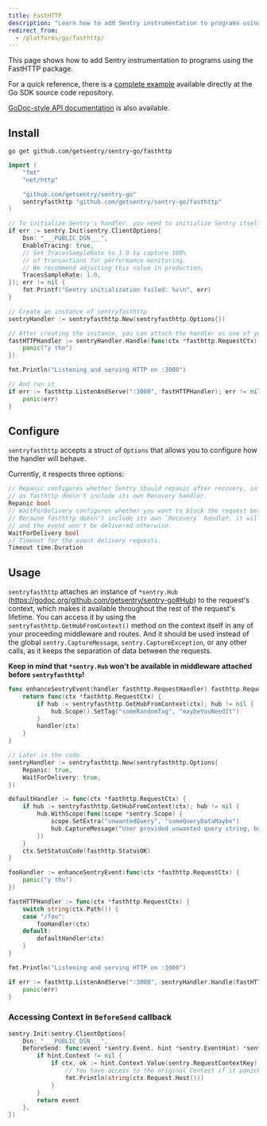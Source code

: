 ```yaml
---
title: FastHTTP
description: "Learn how to add Sentry instrumentation to programs using the FastHTTP package."
redirect_from:
  - /platforms/go/fasthttp/
---
```


This page shows how to add Sentry instrumentation to programs using the FastHTTP
package.

For a quick reference, there is a [complete
example](https://github.com/getsentry/sentry-go/tree/master/_examples/fasthttp)
available directly at the Go SDK source code repository.

[GoDoc-style API
documentation](https://godoc.org/github.com/getsentry/sentry-go/fasthttp) is also
available.

## Install

```shell
go get github.com/getsentry/sentry-go/fasthttp
```

<Break />

<SignInNote />

```go
import (
	"fmt"
	"net/http"

	"github.com/getsentry/sentry-go"
	sentryfasthttp "github.com/getsentry/sentry-go/fasthttp"
)

// To initialize Sentry's handler, you need to initialize Sentry itself beforehand
if err := sentry.Init(sentry.ClientOptions{
	Dsn: "___PUBLIC_DSN___",
	EnableTracing: true,
	// Set TracesSampleRate to 1.0 to capture 100%
	// of transactions for performance monitoring.
	// We recommend adjusting this value in production,
	TracesSampleRate: 1.0,
}); err != nil {
	fmt.Printf("Sentry initialization failed: %v\n", err)
}

// Create an instance of sentryfasthttp
sentryHandler := sentryfasthttp.New(sentryfasthttp.Options{})

// After creating the instance, you can attach the handler as one of your middleware
fastHTTPHandler := sentryHandler.Handle(func(ctx *fasthttp.RequestCtx) {
	panic("y tho")
})

fmt.Println("Listening and serving HTTP on :3000")

// And run it
if err := fasthttp.ListenAndServe(":3000", fastHTTPHandler); err != nil {
	panic(err)
}
```

## Configure

`sentryfasthttp` accepts a struct of `Options` that allows you to configure how the handler will behave.

Currently, it respects three options:

```go
// Repanic configures whether Sentry should repanic after recovery, in most cases, it defaults to false,
// as fasthttp doesn't include its own Recovery handler.
Repanic bool
// WaitForDelivery configures whether you want to block the request before moving forward with the response.
// Because fasthttp doesn't include its own `Recovery` handler, it will restart the application,
// and the event won't be delivered otherwise.
WaitForDelivery bool
// Timeout for the event delivery requests.
Timeout time.Duration
```

## Usage

`sentryfasthttp` attaches an instance of `*sentry.Hub` (https://godoc.org/github.com/getsentry/sentry-go#Hub) to the request's context, which makes it available throughout the rest of the request's lifetime.
You can access it by using the `sentryfasthttp.GetHubFromContext()` method on the context itself in any of your proceeding middleware and routes.
And it should be used instead of the global `sentry.CaptureMessage`, `sentry.CaptureException`, or any other calls, as it keeps the separation of data between the requests.

**Keep in mind that `*sentry.Hub` won't be available in middleware attached before `sentryfasthttp`!**

```go
func enhanceSentryEvent(handler fasthttp.RequestHandler) fasthttp.RequestHandler {
	return func(ctx *fasthttp.RequestCtx) {
		if hub := sentryfasthttp.GetHubFromContext(ctx); hub != nil {
			hub.Scope().SetTag("someRandomTag", "maybeYouNeedIt")
		}
		handler(ctx)
	}
}

// Later in the code
sentryHandler := sentryfasthttp.New(sentryfasthttp.Options{
	Repanic: true,
	WaitForDelivery: true,
})

defaultHandler := func(ctx *fasthttp.RequestCtx) {
	if hub := sentryfasthttp.GetHubFromContext(ctx); hub != nil {
		hub.WithScope(func(scope *sentry.Scope) {
			scope.SetExtra("unwantedQuery", "someQueryDataMaybe")
			hub.CaptureMessage("User provided unwanted query string, but we recovered just fine")
		})
	}
	ctx.SetStatusCode(fasthttp.StatusOK)
}

fooHandler := enhanceSentryEvent(func(ctx *fasthttp.RequestCtx) {
	panic("y tho")
})

fastHTTPHandler := func(ctx *fasthttp.RequestCtx) {
	switch string(ctx.Path()) {
	case "/foo":
		fooHandler(ctx)
	default:
		defaultHandler(ctx)
	}
}

fmt.Println("Listening and serving HTTP on :3000")

if err := fasthttp.ListenAndServe(":3000", sentryHandler.Handle(fastHTTPHandler)); err != nil {
	panic(err)
}
```

### Accessing Context in `BeforeSend` callback

<SignInNote />

```go
sentry.Init(sentry.ClientOptions{
	Dsn: "___PUBLIC_DSN___",
	BeforeSend: func(event *sentry.Event, hint *sentry.EventHint) *sentry.Event {
		if hint.Context != nil {
			if ctx, ok := hint.Context.Value(sentry.RequestContextKey).(*fasthttp.RequestCtx); ok {
				// You have access to the original Context if it panicked
				fmt.Println(string(ctx.Request.Host()))
			}
		}
		return event
	},
})
```
